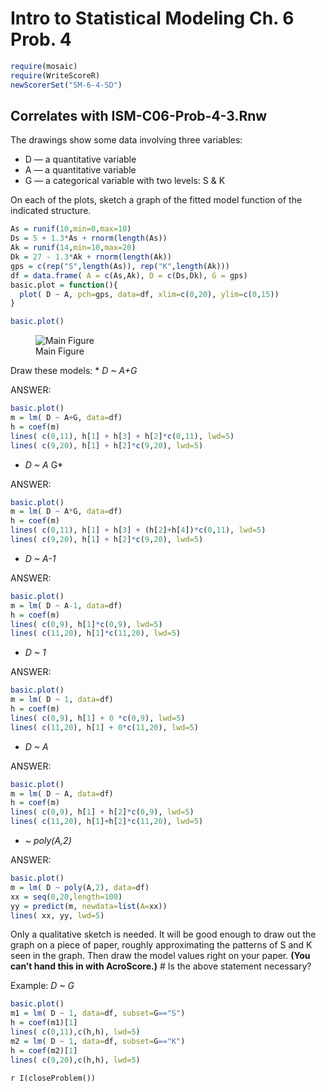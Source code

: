 Intro to Statistical Modeling Ch. 6 Prob. 4 
========================================================
```r
require(mosaic)
require(WriteScoreR)
newScorerSet("SM-6-4-SD")
```

## Correlates with ISM-C06-Prob-4-3.Rnw


The drawings show some data involving three variables:

* D --- a quantitative variable
* A --- a quantitative variable
* G --- a categorical variable with two levels: S & K

On each of the plots, sketch a graph of the fitted model function of the indicated structure.

```r
As = runif(10,min=0,max=10)
Ds = 5 + 1.3*As + rnorm(length(As))
Ak = runif(14,min=10,max=20)
Dk = 27 - 1.3*Ak + rnorm(length(Ak))
gps = c(rep("S",length(As)), rep("K",length(Ak)))
df = data.frame( A = c(As,Ak), D = c(Ds,Dk), G = gps)
basic.plot = function(){
  plot( D ~ A, pch=gps, data=df, xlim=c(0,20), ylim=c(0,15))
}
```


```r
basic.plot()
```

![Main Figure](fig-4-3-main.png)

Draw these models:
* *D ~ A+G*

<aside>
ANSWER:     
```r
basic.plot()
m = lm( D ~ A+G, data=df)
h = coef(m)
lines( c(0,11), h[1] + h[3] + h[2]*c(0,11), lwd=5)
lines( c(9,20), h[1] + h[2]*c(9,20), lwd=5)
```
</aside>


* *D ~ A * G*

<aside>
ANSWER:     
```r
basic.plot()
m = lm( D ~ A*G, data=df)
h = coef(m)
lines( c(0,11), h[1] + h[3] + (h[2]+h[4])*c(0,11), lwd=5)
lines( c(9,20), h[1] + h[2]*c(9,20), lwd=5)
```
</aside>


* *D ~ A-1*
   
<aside>
ANSWER:     
```r
basic.plot()
m = lm( D ~ A-1, data=df)
h = coef(m)
lines( c(0,9), h[1]*c(0,9), lwd=5)
lines( c(11,20), h[1]*c(11,20), lwd=5)
```
</aside>
 

* *D ~ 1*
   
<aside>
ANSWER:     
```r
basic.plot()
m = lm( D ~ 1, data=df)
h = coef(m)
lines( c(0,9), h[1] + 0 *c(0,9), lwd=5)
lines( c(11,20), h[1] + 0*c(11,20), lwd=5)
```
</aside>

* *D ~ A*

<aside>
ANSWER:     
```r
basic.plot()
m = lm( D ~ A, data=df)
h = coef(m)
lines( c(0,9), h[1] + h[2]*c(0,9), lwd=5)
lines( c(11,20), h[1]+h[2]*c(11,20), lwd=5)
```
</aside>

* *~ poly(A,2)*

<aside>
ANSWER:     
```r
basic.plot()
m = lm( D ~ poly(A,2), data=df)
xx = seq(0,20,length=100)
yy = predict(m, newdata=list(A=xx))
lines( xx, yy, lwd=5)
```
</aside>


Only a qualitative sketch is needed.  It will be good enough to draw
out the graph on a piece of paper, roughly approximating the patterns
of S and K seen in the graph.  Then draw the model values right on
your paper.  **(You can't hand this in with AcroScore.)** 
# Is the above statement necessary?
  
  
Example: *D ~ G*

```r
basic.plot()
m1 = lm( D ~ 1, data=df, subset=G=="S")
h = coef(m1)[1]
lines( c(0,11),c(h,h), lwd=5)
m2 = lm( D ~ 1, data=df, subset=G=="K")
h = coef(m2)[1]
lines( c(9,20),c(h,h), lwd=5)
```

`r I(closeProblem())`


